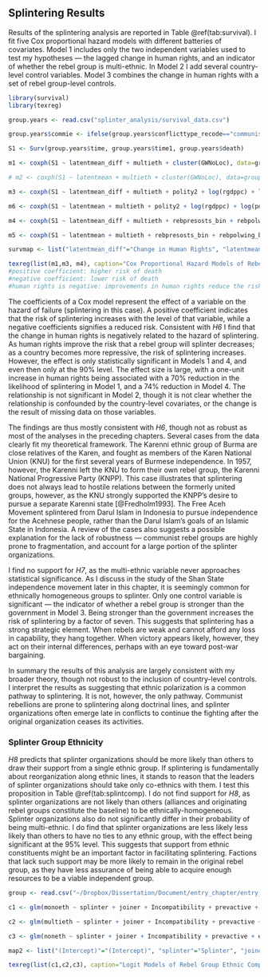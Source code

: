 ## Splintering Results

Results of the splintering analysis are reported in Table \@ref(tab:survival). I fit five Cox proportional hazard models with different batteries of covariates. Model 1 includes only the two independent variables used to test my hypotheses --- the lagged change in human rights, and an indicator of whether the rebel group is multi-ethnic. In Model 2 I add several country-level control variables. Model 3 combines the change in human rights with a set of rebel group-level controls.

```r
library(survival)
library(texreg)

group.years <- read.csv("splinter_analysis/survival_data.csv")

group.years$commie <- ifelse(group.years$conflicttype_recode=="communist rebellion", 1, 0)

S1 <- Surv(group.years$time, group.years$time1, group.years$death)

m1 <- coxph(S1 ~ latentmean_diff + multieth + cluster(GWNoLoc), data=group.years)

# m2 <- coxph(S1 ~ latentmean + multieth + cluster(GWNoLoc), data=group.years)

m3 <- coxph(S1 ~ latentmean_diff + multieth + polity2 + log(rgdppc) + log(pop) + log(area) + ethfrac + tot.resource.sites + IntensityLevel + cluster(GWNoLoc), data=group.years)

m6 <- coxph(S1 ~ latentmean + multieth + polity2 + log(rgdppc) + log(pop) + log(area) + ethfrac + tot.resource.sites + IntensityLevel + cluster(GWNoLoc), data=group.years)

m4 <- coxph(S1 ~ latentmean_diff + multieth + rebpresosts_bin + rebpolwing_bin + stronger + cluster(GWNoLoc), data=group.years)

m5 <- coxph(S1 ~ latentmean + multieth + rebpresosts_bin + rebpolwing_bin + stronger + cluster(GWNoLoc), data=group.years)

survmap <- list("latentmean_diff"="Change in Human Rights", "latentmean"="Human Rights", "multieth"="Multi-ethnic Group", "polity2"="Polity", "log(rgdppc)"="Logged GDPpc", "log(pop)"="Logged Population", "log(area)"="Logged Area", "ethfrac"="Ethnolinguistic Fractionalization", "tot.resource.sites"="Lootable Resource Sites", "IntensityLevel"="Intensity Level", "rebpresosts_bin"="Transnational Group", "rebpolwing_bin"="Political Wing", "stronger"="Stronger than Gov.")

texreg(list(m1,m3, m4), caption="Cox Proportional Hazard Models of Rebel Group Splintering", stars = c(0.001, 0.01, 0.05, 0.1), symbol="\\dagger", label="tab:survival", custom.coef.map=survmap)
#positive coefficient: higher risk of death
#negative coefficient: lower risk of death
#human rights is negative: improvements in human rights reduce the risk of splintering
```

The coefficients of a Cox model represent the effect of a variable on the hazard of failure (splintering in this case). A positive coefficient indicates that the risk of splintering increases with the level of that variable, while a negative coefficients signifies a reduced risk. Consistent with *H6* I find that the change in human rights is negatively related to the hazard of splintering. As human rights improve the risk that a rebel group will splinter decreases; as a country becomes more repressive, the risk of splintering increases. However, the effect is only statistically significant in Models 1 and 4, and even then only at the 90% level. The effect size is large, with a one-unit increase in human rights being associated with a 70% reduction in the likelihood of splintering in Model 1, and a 74% reduction in Model 4. The relationship is not significant in Model 2, though it is not clear whether the relationship is confounded by the country-level covariates, or the change is the result of missing data on those variables. 

The findings are thus mostly consistent with *H6*, though not as robust as most of the analyses in the preceding chapters. Several cases from the data clearly fit my theoretical framework. The Karenni ethnic group of Burma are close relatives of the Karen, and fought as members of the Karen National Union (KNU) for the first several years of Burmese independence. In 1957, however, the Karenni left the KNU to form their own rebel group, the Karenni National Progressive Party (KNPP). This case illustrates that splintering does not always lead to hostile relations between the formerly united groups, however, as the KNU strongly supported the KNPP's desire to pursue a separate Karenni state [@Fredholm1993]. The Free Aceh Movement splintered from Darul Islam in Indonesia to pursue independence for the Acehnese people, rather than the Darul Islam's goals of an Islamic State in Indonesia. A review of the cases also suggests a possible explanation for the lack of robustness --- communist rebel groups are highly prone to fragmentation, and account for a large portion of the splinter organizations. 

I find no support for *H7*, as the multi-ethnic variable never approaches statistical significance. As I discuss in the study of the Shan State independence movement later in this chapter, it is seemingly common for ethnically homogeneous groups to splinter. Only one control variable is significant --- the indicator of whether a rebel group is stronger than the government in Model 3. Being stronger than the government increases the risk of splintering by a factor of seven. This suggests that splintering has a strong strategic element. When rebels are weak and cannot afford any loss in capability, they hang together. When victory appears likely, however, they act on their internal differences, perhaps with an eye toward post-war bargaining.

In summary the results of this analysis are largely consistent with my broader theory, though not robust to the inclusion of country-level controls. I interpret the results as suggesting that ethnic polarization is a common pathway to splintering. It is not, however, the only pathway. Communist rebellions are prone to splintering along doctrinal lines, and splinter organizations often emerge late in conflicts to continue the fighting after the original organization ceases its activities.

### Splinter Group Ethnicity

*H8* predicts that splinter organizations should be more likely than others to draw their support from a single ethnic group. If splintering is fundamentally about reorganization along ethnic lines, it stands to reason that the leaders of splinter organizations should take only co-ethnics with them. I test this proposition in Table \@ref(tab:splintcomp). I do not find support for *H8*, as splinter organizations are not likely than others (alliances and originating rebel groups constitute the baseline) to be ethnically-homogeneous. Splinter organizations also do not significantly differ in their probability of being multi-ethnic. I do find that splinter organizations are less likely less likely than others to have no ties to any ethnic group, with the effect being significant at the 95% level. This suggests that support from ethnic constituents might be an important factor in facilitating splintering. Factions that lack such support may be more likely to remain in the original rebel group, as they have less assurance of being able to acquire enough resources to be a viable independent group.

```r
group <- read.csv("~/Dropbox/Dissertation/Document/entry_chapter/entry_analysis/group.csv")#

c1 <- glm(monoeth ~ splinter + joiner + Incompatibility + prevactive + ethfrac + (rebpresosts!="no"), data=group, family=binomial("logit"))

c2 <- glm(multieth ~ splinter + joiner + Incompatibility + prevactive + ethfrac + (rebpresosts!="no"), data=group, family=binomial("logit"))

c3 <- glm(noneth ~ splinter + joiner + Incompatibility + prevactive + ethfrac + (rebpresosts!="no"), data=group, family=binomial("logit"))

map2 <- list("(Intercept)"="(Intercept)", "splinter"="Splinter", "joiner"="Joiner", "alliance"="Alliance", "Incompatibilityterritory"="Secessionist", "prevactive"="Previously Active", "ethfrac"="Ethnlinguistic Fractionalization", 'rebpresosts != "no"TRUE'="Transnational")

texreg(list(c1,c2,c3), caption="Logit Models of Rebel Group Ethnic Composition", custom.model.names=c("M4 Monoethnic", "M5 Multiethnic", "M6 Nonethnic"), label="tab:splintcomp", custom.coef.map=map2)
```